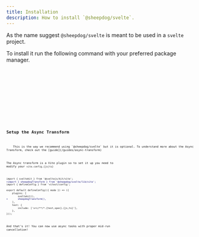 ```yaml
---
title: Installation
description: How to install `@sheepdog/svelte`.
---
```



As the name suggest `@sheepdog/svelte` is meant to be used in a `svelte` project.

To install it run the following command with your preferred package manager.

<Tabs>
	<TabItem label="npm">
		<Code lang="bash" code="npm install @sheepdog/svelte" />
	</TabItem>
	<TabItem label="yarn">
		<Code lang="bash" code="yarn add @sheepdog/svelte" />
	</TabItem>
	<TabItem label="pnpm">
		<Code lang="bash" code="pnpm install @sheepdog/svelte" />
	</TabItem>
	<TabItem label="bun">
		<Code lang="bash" code="bun add @sheepdog/svelte" />
	</TabItem>
</Tabs>

## Setup the Async Transform

<Aside>
	This is the way we recommend using `@sheepdog/svelte` but it is optional. To understand more about the Async Transform, check out the [guide](/guides/async-transform)
</Aside>

The Async transform is a Vite plugin so to set it up you need to modify your `vite.config.{js|ts}`

```diff lang="ts" title="vite.config.ts"
import { sveltekit } from '@sveltejs/kit/vite';
+import { sheepdogTransform } from '@sheepdog/svelte/lib/vite';
import { defineConfig } from 'vitest/config';

export default defineConfig(({ mode }) => ({
	plugins: [
		sveltekit(),
+		sheepdogTransform(),
	],
	test: {
		include: ['src/**/*.{test,spec}.{js,ts}'],
	},
}));
```

And that's it! You can now use async tasks with proper mid-run cancellation!
